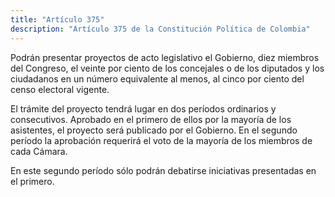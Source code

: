 ```yaml
---
title: "Artículo 375"
description: "Artículo 375 de la Constitución Política de Colombia"
---
```


Podrán presentar proyectos de acto legislativo el Gobierno, diez miembros del Congreso, el veinte por ciento de los concejales o de los diputados y los ciudadanos en un número equivalente al menos, al cinco por ciento del censo electoral vigente.

El trámite del proyecto tendrá lugar en dos períodos ordinarios y consecutivos. Aprobado en el primero de ellos por la mayoría de los asistentes, el proyecto será publicado por el Gobierno. En el segundo período la aprobación requerirá el voto de la mayoría de los miembros de cada Cámara.

En este segundo período sólo podrán debatirse iniciativas presentadas en el primero.
